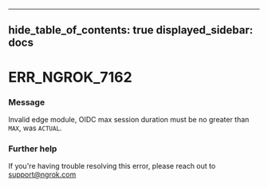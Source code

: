 

---
hide_table_of_contents: true
displayed_sidebar: docs
---


# ERR_NGROK_7162

### Message
Invalid edge module, OIDC max session duration must be no greater than `MAX`, was `ACTUAL`.

<ErrorDetails error="err_ngrok_7162" />



### Further help
If you're having trouble resolving this error, please reach out to [support@ngrok.com](mailto:support@ngrok.com?subject=Help%20with%20ERR_NGROK_7162)


